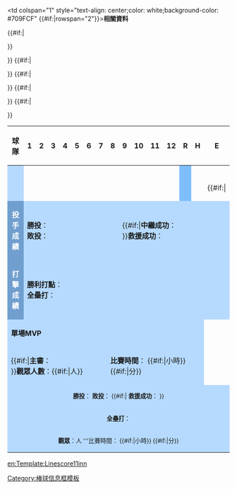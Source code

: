 {| cellSpacing=1 cellPadding=1 border="0" width="516px"
|- style="color: white;background-color: #709FCF"
!align="center" width="126px"|球隊
!width="26px"|1
!width="26px"|2
!width="26px"|3
!width="26px"|4
!width="26px"|5
!width="26px"|6
!width="26px"|7
!width="26px"|8
!width="26px"|9
!width="26px"|10
!width="26px"|11
!width="26px"|12
!width="26px"|R
!width="26px"|H
!width="26px"|E
|- style="text-align:center;color: ;background-color: #B6DAFE"
|align="left" style="background-color: #B6DAFE; padding-left: 5px"|{{{先攻}}}
|{{{R1}}}||{{{R2}}}||{{{R3}}}
|{{{R4}}}||{{{R5}}}||{{{R6}}}
|{{{R7}}}||{{{R8}}}||{{{R9}}}
|{{{R10}}}||{{{R11}}}||{{{R12}}}
|style="background-color: #7EBEFE;"|'''{{{RR}}}'''||'''{{{RH}}}'''||'''{{{RE}}}'''
|- style="text-align:center;color: ;background-color: #B6DAFE"
|align="left" style="background-color: #B6DAFE; padding-left: 5px"|{{{後攻}}}
|{{{H1}}}||{{{H2}}}||{{{H3}}}
|{{{H4}}}||{{{H5}}}||{{{H6}}}
|{{{H7}}}||{{{H8}}}||{{{H9}}}
|{{{H10}}}||{{{H11}}}||{{{H12}}}
|style="background-color: #7EBEFE;"|'''{{{HR}}}'''||'''{{{HH}}}'''||'''{{{HE}}}'''
{{#if:{{{勝投|}}}|<tr>
<td colspan="1" style="text-align: center;color: white;background-color: #709FCF">'''投手成績'''</td>
<td colspan="8" style="text-align: left; background-color: #B6DAFE">'''勝投'''：{{{勝投}}}<br />'''敗投'''：{{{敗投}}}</td>
<td colspan="7" style="text-align: left; background-color: #B6DAFE">{{#if:{{{中繼|}}}|'''中繼成功'''：{{{中繼}}}<br />}}'''救援成功'''：{{{救援}}}</td>
</tr>
<tr>
<td colspan="1" style="text-align: center;color: white;background-color: #709FCF">'''打擊成績'''</td>
<td colspan="15" style="text-align: left; background-color: #B6DAFE">'''勝利打點'''：{{{勝利打點}}}<br />'''全壘打'''：{{{全壘打}}}</td>
</tr>
<tr>
<td colspan="1" style="text-align: center;color: white;background-color: #709FCF" {{#if:{{{MVP|}}}|rowspan="2"}}>'''相關資料'''</td>
{{#if:{{{MVP|}}}|
<td colspan="4" style="text-align: left; background-color: #B6DAFE">'''單場MVP'''</td>
<td colspan="11" style="text-align: left; background-color: #B6DAFE">{{{MVP}}}</td>
</tr>
<tr>}}
<td colspan="8" style="text-align: left; background-color: #B6DAFE">{{#if:{{{主審|}}}|'''主審'''：{{{主審}}}<br />}}'''觀眾人數'''：{{#if:{{{觀眾|}}}|{{{觀眾}}}人}}</td>
<td colspan="7" style="text-align: left; background-color: #B6DAFE">'''比賽時間'''：<!-- -->{{#if:{{{時|}}}|{{{時}}}小時}}<!-- -->{{#if:{{{分|}}}|{{{分}}}分}}<!-- --></td>
</tr>}}<!-- -->{{#if:{{{W|}}}|<tr>
<td colspan="16" style="font-size: smaller; text-align: center; background-color: #B6DAFE">'''勝投'''：{{{W}}}&nbsp;'''敗投'''：{{{L}}}<!-- -->{{#if:{{{SV|}}}|&nbsp;'''救援成功'''：{{{SV}}} }}<!-- --></td>
</tr>}}<!-- -->{{#if:{{{HRs|}}}|<tr>
<td colspan="16" style="font-size: smaller; text-align: center; background-color: #B6DAFE">'''全壘打'''：{{{HRs}}}</td>
</tr>}}<!-- -->{{#if:{{{ATT|}}}|<tr>
</tr>}}<!-- -->{{#if:{{{Hours|}}}|<tr>
<td colspan="16" style="font-size: smaller; text-align: center; background-color: #B6DAFE">'''觀眾'''：{{{ATT}}}人&nbsp;'''比賽時間：<!-- -->{{#if:{{{Hours|}}}|{{{Hours}}}小時}}<!-- -->{{#if:{{{Mins|}}}|{{{Mins}}}分}}<!-- --></td>

</tr>}}
|}<noinclude>
[[Category:棒球信息框模板]]
[[en:Template:Linescore11inn]]
</noinclude>